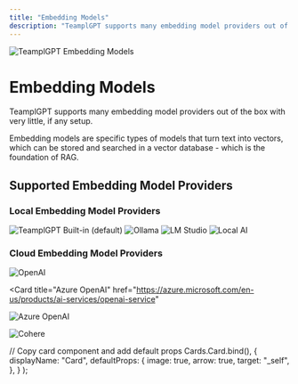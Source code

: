 ```yaml
---
title: "Embedding Models"
description: "TeamplGPT supports many embedding model providers out of the box with very little, if any setup"
---
```



<Image
  src="/images/features/embedding-models/header-image.png"
  height={1080}
  width={1920}
  quality={100}
  alt="TeamplGPT Embedding Models"
/>

# Embedding Models

TeamplGPT supports many embedding model providers out of the box with very little, if any setup.

Embedding models are specific types of models that turn text into vectors, which can be stored and searched in a vector database - which is the foundation of RAG.

## Supported Embedding Model Providers

### Local Embedding Model Providers

<Cards>
  <Card title="Built-in (default)" href="https://huggingface.co/sentence-transformers/all-MiniLM-L6-v2"> 
    <Image
      src="/images/features/embedding-models/built-in.png" 
      height={1080} 
      width={1920} 
      quality={100}
      alt="TeamplGPT Built-in (default)"
    />
  </Card>

<Card title="Ollama" href="https://ollama.com/">
  <Image
    src="/images/features/embedding-models/ollama.png"
    height={1080}
    width={1920}
    quality={100}
    alt="Ollama"
  />
</Card>

<Card title="LM Studio" href="https://lmstudio.ai/">
  <Image
    src="/images/features/embedding-models/lm-sudio.png"
    height={1080}
    width={1920}
    quality={100}
    alt="LM Studio"
  />
</Card>

  <Card title="Local AI" href="https://localai.io/"> 
    <Image
      src="/images/features/embedding-models/local-ai.png" 
      height={1080} 
      width={1920} 
      quality={100}
      alt="Local AI"
    />
  </Card> 
</Cards>

### Cloud Embedding Model Providers

<Cards>
  <Card title="OpenAI" href="https://platform.openai.com/"> 
    <Image
      src="/images/features/embedding-models/openai.png" 
      height={1080} 
      width={1920} 
      quality={100}
      alt="OpenAI"
    />
  </Card>

<Card
  title="Azure OpenAI"
  href="https://azure.microsoft.com/en-us/products/ai-services/openai-service"
>
  <Image
    src="/images/features/embedding-models/azure-openai.png"
    height={1080}
    width={1920}
    quality={100}
    alt="Azure OpenAI"
  />
</Card>

  <Card title="Cohere" href="https://cohere.com/"> 
    <Image
      src="/images/features/embedding-models/cohere.png" 
      height={1080} 
      width={1920} 
      quality={100}
      alt="Cohere"
    />
  </Card> 
</Cards>

  // Copy card component and add default props
  Cards.Card.bind(),
  {
    displayName: "Card",
    defaultProps: {
      image: true,
      arrow: true,
      target: "_self",
    },
  }
);

<style global jsx>{`
  img {
    aspect-ratio: 16/9;
    object-fit: cover;
  }
`}</style>
